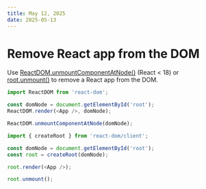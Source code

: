 ```yaml
---
title: May 12, 2025
date: 2025-05-13
---
```


# Remove React app from the DOM

Use [ReactDOM.unmountComponentAtNode()](https://beta.reactjs.org/reference/react-dom/unmountComponentAtNode#unmountcomponentatnode) (React < 18) or [root.unmount()](https://beta.reactjs.org/reference/react-dom/client/createRoot#root-unmount) to remove a React app from the DOM.

```js
import ReactDOM from 'react-dom';

const domNode = document.getElementById('root');
ReactDOM.render(<App />, domNode);

ReactDOM.unmountComponentAtNode(domNode);
```

```js
import { createRoot } from 'react-dom/client';

const domNode = document.getElementById('root');
const root = createRoot(domNode);

root.render(<App />);

root.unmount();
```
